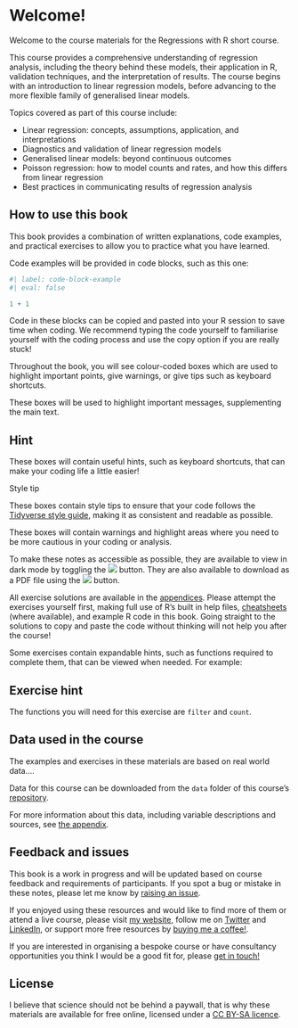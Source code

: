 # Welcome! {.unnumbered}

Welcome to the course materials for the Regressions with R short course. 

This course provides a comprehensive understanding of regression analysis, including the theory behind these models, their application in R, validation techniques, and the interpretation of results. The course begins with an introduction to linear regression models, before advancing to the more flexible family of generalised linear models.


Topics covered as part of this course include:

- Linear regression: concepts, assumptions, application, and interpretations
- Diagnostics and validation of linear regression models
- Generalised linear models: beyond continuous outcomes
- Poisson regression: how to model counts and rates, and how this differs from linear regression
- Best practices in communicating results of regression analysis


## How to use this book
This book provides a combination of written explanations, code examples, and practical exercises to allow you to practice what you have learned. 

Code examples will be provided in code blocks, such as this one:

```r
#| label: code-block-example
#| eval: false

1 + 1
```

Code in these blocks can be copied and pasted into your R session to save time when coding. We recommend typing the code yourself to familiarise yourself with the coding process and use the copy option if you are really stuck! 

Throughout the book, you will see colour-coded boxes which are used to highlight important points, give warnings, or give tips such as keyboard shortcuts.

:::{.callout-note}
These boxes will be used to highlight important messages, supplementing the main text.
:::

:::{.callout-tip}
## Hint

These boxes will contain useful hints, such as keyboard shortcuts, that can make your coding life a little easier!
:::

:::{.stylebox}

::::{.stylebox-header}
:::::{.stylebox-icon}
:::::
Style tip
::::

::::{.stylebox-body}
These boxes contain style tips to ensure that your code follows the [Tidyverse style guide](https://style.tidyverse.org/), making it as consistent and readable as possible.
::::

:::

:::{.callout-warning}
These boxes will contain warnings and highlight areas where you need to be more cautious in your coding or analysis.
:::

To make these notes as accessible as possible, they are available to view in dark mode by toggling the ![](images/dark_mode.png) button. They are also available to download as a PDF file using the ![](images/pdf.png) button.

All exercise solutions are available in the [appendices](exercise_solutions.qmd). Please attempt the exercises yourself first, making full use of R's built in help files, [cheatsheets](https://posit.co/resources/cheatsheets/) (where available), and example R code in this book. Going straight to the solutions to copy and paste the code without thinking will not help you after the course!

Some exercises contain expandable hints, such as functions required to complete them, that can be viewed when needed. For example:

:::{.callout-caution collapse="true"}
## Exercise hint

The functions you will need for this exercise are `filter` and `count`. 
:::

## Data used in the course
The examples and exercises in these materials are based on real world data....

Data for this course can be downloaded from the `data` folder of this course's [repository](https://github.com/sophie-a-lee/regression_course).

For more information about this data, including variable descriptions and sources, see [the appendix](data_description.qmd).

## Feedback and issues
This book is a work in progress and will be updated based on course feedback and requirements of participants. If you spot a bug or mistake in these notes, please let me know by [raising an issue](https://github.com/sophie-a-lee/regression_course/issues).

If you enjoyed using these resources and would like to find more of them or attend a live course, please visit [my website](https://scubed.rbind.io/), follow me on [Twitter](https://x.com/SophieStats10) and [LinkedIn](https://www.linkedin.com/in/sophie-a-lee/), or support more free resources by [buying me a coffee!](https://buymeacoffee.com/sophie_a_lee).

If you are interested in organising a bespoke course or have consultancy opportunities you think I would be a good fit for, please [get in touch!](https://scubed.rbind.io/contact/)

## License
I believe that science should not be behind a paywall, that is why these materials are available for free online, licensed under a [CC BY-SA licence](https://creativecommons.org/licenses/by-sa/4.0/).
